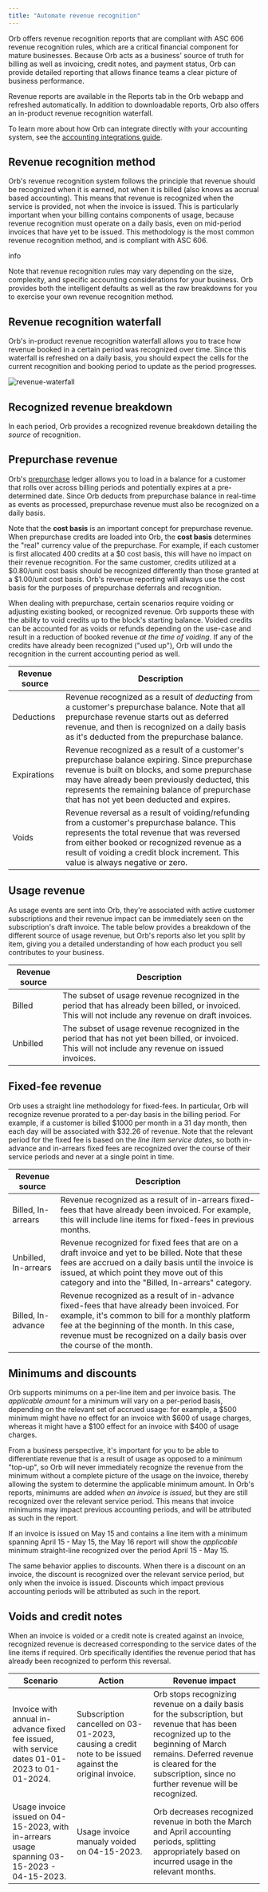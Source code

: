 ```yaml
---
title: "Automate revenue recognition"
---
```


Orb offers revenue recognition reports that are compliant with ASC 606 revenue recognition rules, which are a critical financial component for mature businesses. Because Orb acts as a business' source of truth for billing as well as invoicing, credit notes, and payment status, Orb can provide detailed reporting that allows finance teams a clear picture of business performance.

Revenue reports are available in the Reports tab in the Orb webapp and refreshed automatically. In addition to downloadable reports, Orb also offers an in-product revenue recognition waterfall.

To learn more about how Orb can integrate directly with your accounting system, see the [accounting integrations guide](/guides/integrations-and-exports/accounting).

## Revenue recognition method[](#revenue-recognition-method "Direct link to heading")

Orb's revenue recognition system follows the principle that revenue should be recognized when it is earned, not when it is billed (also knows as accrual based accounting). This means that revenue is recognized when the service is provided, not when the invoice is issued. This is particularly important when your billing contains components of usage, because revenue recognition must operate on a daily basis, even on mid-period invoices that have yet to be issued. This methodology is the most common revenue recognition method, and is compliant with ASC 606.

info

Note that revenue recognition rules may vary depending on the size, complexity, and specific accounting considerations for your business. Orb provides both the intelligent defaults as well as the raw breakdowns for you to exercise your own revenue recognition method.

## Revenue recognition waterfall[](#revenue-recognition-waterfall "Direct link to heading")

Orb's in-product revenue recognition waterfall allows you to trace how revenue booked in a certain period was recognized over time. Since this waterfall is refreshed on a daily basis, you should expect the cells for the current recognition and booking period to update as the period progresses.

![revenue-waterfall](/images/guides/revenue-reporting/revenue-waterfall-ce1e214387b66ae86b8fc182f9413aed.png)

## Recognized revenue breakdown[](#recognized-revenue-breakdown "Direct link to heading")

In each period, Orb provides a recognized revenue breakdown detailing the _source_ of recognition.

## Prepurchase revenue[](#prepurchase-revenue "Direct link to heading")

Orb's [prepurchase](/guides/product-catalog/prepurchase) ledger allows you to load in a balance for a customer that rolls over across billing periods and potentially expires at a pre-determined date. Since Orb deducts from prepurchase balance in real-time as events as processed, prepurchase revenue must also be recognized on a daily basis.

Note that the **cost basis** is an important concept for prepurchase revenue. When prepurchase credits are loaded into Orb, the **cost basis** determines the "real" currency value of the prepurchase. For example, if each customer is first allocated 400 credits at a $0 cost basis, this will have no impact on their revenue recognition. For the same customer, credits utilized at a $0.80/unit cost basis should be recognized differently than those granted at a $1.00/unit cost basis. Orb's revenue reporting will always use the cost basis for the purposes of prepurchase deferrals and recognition.

When dealing with prepurchase, certain scenarios require voiding or adjusting existing booked, or recognized revenue. Orb supports these with the ability to void credits up to the block's starting balance. Voided credits can be accounted for as voids or refunds depending on the use-case and result in a reduction of booked revenue _at the time of voiding_. If any of the credits have already been recognized ("used up"), Orb will undo the recognition in the current accounting period as well.

| Revenue source | Description                                                                                                                                                                                                                                                                                 |
| -------------- | ------------------------------------------------------------------------------------------------------------------------------------------------------------------------------------------------------------------------------------------------------------------------------------------- |
| Deductions     | Revenue recognized as a result of _deducting_ from a customer's prepurchase balance. Note that all prepurchase revenue starts out as deferred revenue, and then is recognized on a daily basis as it's deducted from the prepurchase balance.                                               |
| Expirations    | Revenue recognized as a result of a customer's prepurchase balance expiring. Since prepurchase revenue is built on blocks, and some prepurchase may have already been previously deducted, this represents the remaining balance of prepurchase that has not yet been deducted and expires. |
| Voids          | Revenue reversal as a result of voiding/refunding from a customer's prepurchase balance. This represents the total revenue that was reversed from either booked or recognized revenue as a result of voiding a credit block increment. This value is always negative or zero.               |

## Usage revenue[](#usage-revenue "Direct link to heading")

As usage events are sent into Orb, they're associated with active customer subscriptions and their revenue impact can be immediately seen on the subscription's draft invoice. The table below provides a breakdown of the different source of usage revenue, but Orb's reports also let you split by item, giving you a detailed understanding of how each product you sell contributes to your business.

| Revenue source | Description                                                                                                                                           |
| -------------- | ----------------------------------------------------------------------------------------------------------------------------------------------------- |
| Billed         | The subset of usage revenue recognized in the period that has already been billed, or invoiced. This will not include any revenue on draft invoices.  |
| Unbilled       | The subset of usage revenue recognized in the period that has not yet been billed, or invoiced. This will not include any revenue on issued invoices. |

## Fixed-fee revenue[](#fixed-fee-revenue "Direct link to heading")

Orb uses a straight line methodology for fixed-fees. In particular, Orb will recognize revenue prorated to a per-day basis in the billing period. For example, if a customer is billed $1000 per month in a 31 day month, then each day will be associated with $32.26 of revenue. Note that the relevant period for the fixed fee is based on the _line item service dates_, so both in-advance and in-arrears fixed fees are recognized over the course of their service periods and never at a single point in time.

| Revenue source       | Description                                                                                                                                                                                                                                                                 |
| -------------------- | --------------------------------------------------------------------------------------------------------------------------------------------------------------------------------------------------------------------------------------------------------------------------- |
| Billed, In-arrears   | Revenue recognized as a result of in-arrears fixed-fees that have already been invoiced. For example, this will include line items for fixed-fees in previous months.                                                                                                       |
| Unbilled, In-arrears | Revenue recognized for fixed fees that are on a draft invoice and yet to be billed. Note that these fees are accrued on a daily basis until the invoice is issued, at which point they move out of this category and into the "Billed, In-arrears" category.                |
| Billed, In-advance   | Revenue recognized as a result of in-advance fixed-fees that have already been invoiced. For example, it's common to bill for a monthly platform fee at the beginning of the month. In this case, revenue must be recognized on a daily basis over the course of the month. |

## Minimums and discounts[](#minimums-and-discounts "Direct link to heading")

Orb supports minimums on a per-line item and per invoice basis. The _applicable amount_ for a minimum will vary on a per-period basis, depending on the relevant set of accrued usage: for example, a $500 minimum might have no effect for an invoice with $600 of usage charges, whereas it might have a $100 effect for an invoice with $400 of usage charges.

From a business perspective, it's important for you to be able to differentiate revenue that is a result of usage as opposed to a minimum "top-up", so Orb will never immediately recognize the revenue from the minimum without a complete picture of the usage on the invoice, thereby allowing the system to determine the applicable minimum amount. In Orb's reports, minimums are added _when an invoice is issued_, but they are still recognized over the relevant service period. This means that invoice minimums may impact previous accounting periods, and will be attributed as such in the report.

If an invoice is issued on May 15 and contains a line item with a minimum spanning April 15 - May 15, the May 16 report will show the _applicable_ minimum straight-line recognized over the period April 15 - May 15.

The same behavior applies to discounts. When there is a discount on an invoice, the discount is recognized over the relevant service period, but only when the invoice is issued. Discounts which impact previous accounting periods will be attributed as such in the report.

## Voids and credit notes[](#voids-and-credit-notes "Direct link to heading")

When an invoice is voided or a credit note is created against an invoice, recognized revenue is decreased corresponding to the service dates of the line items if required. Orb specifically identifies the revenue period that has already been recognized to perform this reversal. 

| Scenario                                                                                      | Action                                                                                                 | Revenue impact                                                                                                                                                                                                                                 |
| --------------------------------------------------------------------------------------------- | ------------------------------------------------------------------------------------------------------ | ---------------------------------------------------------------------------------------------------------------------------------------------------------------------------------------------------------------------------------------------- |
| Invoice with annual in-advance fixed fee issued, with service dates 01-01-2023 to 01-01-2024. | Subscription cancelled on 03-01-2023, causing a credit note to be issued against the original invoice. | Orb stops recognizing revenue on a daily basis for the subscription, but revenue that has been recognized up to the beginning of March remains. Deferred revenue is cleared for the subscription, since no further revenue will be recognized. |
| Usage invoice issued on 04-15-2023, with in-arrears usage spanning 03-15-2023 \- 04-15-2023.  | Usage invoice manualy voided on 04-15-2023.                                                            | Orb decreases recognized revenue in both the March and April accounting periods, splitting appropriately based on incurred usage in the relevant months.                                                                                       |
